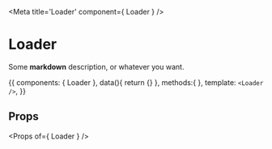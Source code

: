 

<Meta title='Loader' component={
  Loader
} />

# Loader

Some **markdown** description, or whatever you want.

<Story name='basic' height='auto'>{{
  components: {
    Loader
  },
  data(){
    return {}
  },
  methods:{
  },
  template: `
    <Loader />
  `,
}}</Story>


## Props

<Props of={
  Loader
} />